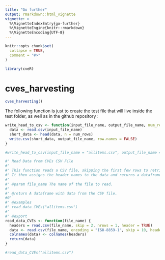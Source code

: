 ```yaml
---
title: "Go further"
output: rmarkdown::html_vignette
vignette: >
  %\VignetteIndexEntry{go-further}
  %\VignetteEngine{knitr::rmarkdown}
  %\VignetteEncoding{UTF-8}
---
```


```r
knitr::opts_chunk$set(
  collapse = TRUE,
  comment = "#>"
)
```

```r
library(cveR)
```

<!-- WARNING - This vignette is generated by {fusen} from /dev/flat_cves-harvesting.Rmd: do not edit by hand -->

# cves_harvesting

```r
cves_harvesting()
```

The following function is just to create the test file that will live inside the test folder, as well as in the github repository :


```r
write_head_to_csv <- function(input_file_name, output_file_name, num_rows = 6) {
  data <- read.csv(input_file_name)
  short_data <- head(data, n = num_rows)
  write.csv(short_data, output_file_name, row.names = FALSE)
}

```

```r
#write_head_to_csv(input_file_name = "allitems.csv", output_file_name = "tests/testthat/allitems_test.csv", num_rows = 60)
```

```r
#' Read Data from CVEs CSV File
#'
#' This function reads a CSV file, skipping the first few rows to retrieve the headers and data separately.
#' It then assigns the header names to the data and returns a dataframe.
#'
#' @param file_name The name of the file to read.
#' 
#' @return A dataframe with data from the CSV file.
#0' 
#' @examples
#' read_data_CVEs("allitems.csv")
#'
#' @export
read_data_CVEs <- function(file_name) {
  headers = read.csv(file_name, skip = 2, nrows = 1, header = TRUE)
  data <- read.csv(file_name, encoding = "ISO-8859-1", skip = 10, header = TRUE, stringsAsFactors = FALSE)
  colnames(data) <- colnames(headers)
  return(data)
}
```

```r
#read_data_CVEs("allitems.csv")
```

